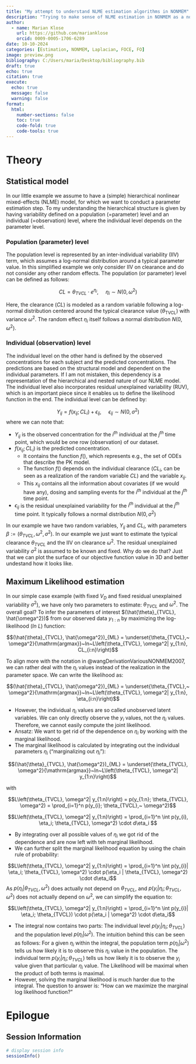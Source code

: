 ```yaml
---
title: "My attempt to understand NLME estimation algorithms in NONMEM"
description: "Trying to make sense of NLME estimation in NONMEM as a non-mathematician"
author:
  - name: Marian Klose
    url: https://github.com/marianklose
    orcid: 0009-0005-1706-6289
date: 10-10-2024
categories: [Estimation, NONMEM, Laplacian, FOCE, FO] 
image: preview.png
bibliography: C:/Users/maria/Desktop/bibliography.bib
draft: true 
echo: true
citation: true
execute:
  echo: true
  message: false
  warning: false
format:
  html:
    number-sections: false
    toc: true
    code-fold: true
    code-tools: true
---
```



# Theory

## Statistical model

In our little example we assume to have a (simple) hierarchical nonlinear mixed-effects (NLME) model, for which we want to conduct a parameter estimation step. To my understanding the hierarchical structure is given by having variability defined on a population (=parameter) level and an individual (=observation) level, where the individual level depends on the parameter level. 

### Population (parameter) level

The population level is represented by an inter-individual variability (IIV) term, which assumes a log-normal distribution around a typical parameter value. In this simplified example we only consider IIV on clearance and do not consider any other random effects. The population (or parameter) level can be defined as follows:

$$CL = \theta_{TVCL} \cdot e^{\eta_{i}},~~~~~\eta_{i} \sim N(0, \omega^2)$$

Here, the clearance ($CL$) is modeled as a random variable following a log-normal distribution centered around the typical clearance value ($\theta_{\text{TVCL}}$) with variance $\omega^2$. The random effect $\eta_i$ itself follows a normal distribution $N(0, \omega^2)$.

### Individual (observation) level

The individual level on the other hand is defined by the observed concentrations for each subject and the predicted concentrations. The predictions are based on the structural model and dependent on the individual parameters. If I am not mistaken, this dependency is a representation of the hierarchical and nested nature of our NLME model. The individual level also incorporates residual unexplained variability (RUV), which is an important piece since it enables us to define the likelihood function in the end. The individual level can be defined by:

$$Y_{ij} = f(x_{ij}; CL_i) + \epsilon_{ij},~~~~~\epsilon_{ij} \sim N(0, \sigma^2)$$
where we can note that:

- $Y_{ij}$ is the observed concentration for the $i^{th}$ individual at the $j^{th}$ time point, which would be one row (observation) of our dataset.
- $f(x_{ij}; CL_i)$ is the predicted concentration. 
  - It contains the function $f()$, which represents e.g., the set of ODEs that describe the PK model. 
  - The function $f()$ depends on the individual clearance ($CL_i$, can be seen as a realization of the random variable $CL$) and the variable $x_{ij}$. 
  - This $x_{ij}$ contains all the information about covariates (if we would have any), dosing and sampling events for the $i^{th}$ individual at the $j^{th}$ time point.
- $\epsilon_{ij}$ is the residual unexplained variability for the $i^{th}$ individual at the $j^{th}$ time point. It typically follows a normal distribution $N(0, \sigma^2)$

In our example we have two random variables, $Y_{ij}$ and $CL_i$, with parameters $\beta := (\theta_{TVCL}, \omega^2, \sigma^2)$. In our example we just want to estimate the typical clearance $\theta_{TVCL}$ and the IIV on clearance $\omega^2$. The residual unexplained variability $\sigma^2$ is assumed to be known and fixed. Why do we do that? Just that we can plot the surface of our objective function value in 3D and better undestand how it looks like.

## Maximum Likelihood estimation

In our simple case example (with fixed $V_D$ and fixed residual unexplained variability $\sigma^2$), we have only two parameters to estimate: $\theta_{TVCL}$ and $\omega^2$. The overall goal? To infer the parameters of interest $(\hat{\theta}_{TVCL}, \hat{\omega^2})$ from our observed data $y_{1:n}$ by maximizing the log-likelihood ($ln ~L$) function:

$$(\hat{\theta}_{TVCL}, \hat{\omega^2})_{ML} = \underset{\theta_{TVCL},~ \omega^2}{\mathrm{argmax}}~ln~L\left(\theta_{TVCL}, \omega^2| y_{1:n}, CL_{i:n}\right)$$

To align more with the notation in @wangDerivationVariousNONMEM2007, we can rather deal with the $\eta_i$ values instead of the realization in the parameter space. We can write the likelihood as:

$$(\hat{\theta}_{TVCL}, \hat{\omega^2})_{ML} = \underset{\theta_{TVCL},~ \omega^2}{\mathrm{argmax}}~ln~L\left(\theta_{TVCL}, \omega^2| y_{1:n}, \eta_{i:n}\right)$$


- However, the individual $\eta_i$ values are so called unobserved latent variables. We can only directly observe the $y_i$ values, not the $\eta_i$ values. Therefore, we cannot easily compute the joint likelihood.
- Ansatz: We want to get rid of the dependence on $\eta_i$ by working with the marginal likelihood.
- The marginal likelihood is calculated by integrating out the individual parameters $\eta_i$ ("marginalizing out $\eta_i$"):

$$(\hat{\theta}_{TVCL}, \hat{\omega^2})_{ML} = \underset{\theta_{TVCL}, \omega^2}{\mathrm{argmax}}~ln~L\left(\theta_{TVCL}, \omega^2| y_{1:n}\right)$$

with

$$L\left(\theta_{TVCL}, \omega^2| y_{1:n}\right) = p(y_{1:n}; \theta_{TVCL}, \omega^2) = \prod_{i=1}^n p(y_{i}; \theta_{TVCL},~ \omega^2)$$

$$L\left(\theta_{TVCL}, \omega^2| y_{1:n}\right) = \prod_{i=1}^n \int p(y_{i}, \eta_i; \theta_{TVCL}, \omega^2) \cdot d\eta_i $$

- By integrating over all possible values of $\eta_i$ we got rid of the dependence and are now left with teh marginal likelihood.
- We can further split the marginal likelihood equation by using the chain rule of probability:

$$L\left(\theta_{TVCL}, \omega^2| y_{1:n}\right) = \prod_{i=1}^n \int p(y_{i}| \eta_i; \theta_{TVCL}, \omega^2) \cdot p(\eta_i | \theta_{TVCL}, \omega^2) \cdot d\eta_i$$
As $p(\eta_i | \theta_{TVCL}, \omega^2)$ does actually not depend on $\theta_{TVCL}$, and $p(y_{i}| \eta_i; \theta_{TVCL}, \omega^2)$ does not actually depend on $\omega^2$, we can simplify the equation to:


$$L\left(\theta_{TVCL}, \omega^2| y_{1:n}\right) = \prod_{i=1}^n \int p(y_{i}| \eta_i; \theta_{TVCL}) \cdot p(\eta_i | \omega^2) \cdot d\eta_i$$

- The integral now contains two parts: The individual level $p(y_{i}| \eta_i; \theta_{TVCL})$ and the population level $p(\eta_i | \omega^2)$. The intuition behind this can be seen as follows: For a given $\eta_i$ within the integral, the population term $p(\eta_i |\omega^2)$ tells us how likely it is to observe this $\eta_i$ value in the population. The individual term $p(y_{i}| \eta_i; \theta_{TVCL})$ tells us how likely it is to observe the $y_i$ value given that particular $\eta_i$ value. The Likelihood will be maximal when the product of both terms is maximal.
- However, solving the marginal likelihood is much harder due to the integral. The question to answer is: "How can we maximize the marginal log likelihood function?"


# Epilogue

::: {.callout-tip collapse="true" appearance="simple"}
## Session Information

```r
# display session info
sessionInfo()
```
:::



